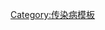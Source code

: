 {{Navbox
 | name = Gram-negative proteobacterial diseases
 | state = {{{state<includeonly>|collapsed</includeonly>}}}

 | title =
* [[感染|傳染病]]
* [[病原細菌|細菌性疾病]]: [[變形菌門]] [[革蘭氏陰性細菌感染|G−]]
**主要[[ICD-10 第一章：某些传染病和寄生虫病|A00–A79]]、[[ICD-9编码列表 (001–139)#1.傳染病和寄生蟲病(001–139)|001–041、080–109]]

 | titlestyle = background:Silver
 | groupstyle = background:PowderBlue;
 | bodyclass = hlist

 | group1 = [[α-變形菌|α]]
 | list1 = {{Navbox|child
   | groupstyle = background-color: PowderBlue

   | group1 = [[立克次體目]]
   | list1 = {{Navbox|child
     | groupstyle = background-color: PowderBlue

     | group1 = [[立克次體科]]/<br />[[立克次體病]]
     | list1 = {{Navbox|child
       | groupstyle = background-color: PowderBlue

       | group1 = [[斑疹傷寒]]
       | list1 =
* [[地方性斑疹傷寒立克次體]]
** [[鼠型斑疹伤寒]]
* [[普氏立克次體]]
** [[流行性斑疹傷寒]]、[[布里尔-津瑟病]]、[[飛鼠斑疹傷寒]]

       | group2 = [[斑點熱]]
       | list2 = {{Navbox|child
         | groupstyle = background-color: PowderBlue

         | group1 = [[蜱傳疾病|蜱傳播]]
         | list1 =
* [[立氏立克次體]]
** [[落磯山斑點熱]]
* [[康氏立克次體]]
** [[南歐斑疹熱]]
* [[日本立克次體]]
** [[日本斑點熱]]
* [[西伯利亞立克次體]]
** [[北亞蜱傳斑疹傷寒]]
* [[澳大利亞立克次體]]
** [[昆士蘭蜱傳斑疹傷寒]]
* [[蜜蜂立克次體]]
** [[弗林德斯島斑疹熱]]
* [[非洲立克次體]]
** [[非洲蜱咬熱]]
* [[美國蜱咬熱|派氏立克次體]]
** [[美國蜱咬熱]]
* [[伊斯克利門埃立克次體感染|伊斯克利門埃立克次體]]
** [[伊斯克利門埃立克次體感染]]

         | group2 = [[螨|蟎傳播]]
         | list2 =
* [[小蛛立克次氏體]]
** [[立克次氏體痘]]
* [[恙蟲東方體]]
** [[恙蟲病]]

         | group3 = [[跳蚤|跳蚤傳播]]
         | list3 =
* [[貓立克次體]]
** [[蚤傳斑疹傷寒]]

         }}
       }}

     | group2 = [[無形體科]]
     | list2 =
* [[埃里希體病]]: [[嗜吞噬細胞無形體]]
** [[人粒细胞无形体病]]、[[邊蟲病]]
* [[查菲埃立克體]]
** [[球艾利希氏體症]]
* [[埃立克體]]
** [[埃立克體病伊氏埃立克體感染]]

     }}

   | group2 = [[根瘤菌目]]
   | list2 = {{Navbox|child
     | groupstyle = background-color: PowderBlue

     | group1 = [[布魯氏桿菌科]]
     | list1 =
* [[布氏桿菌屬|流產布魯氏菌]]
** [[布魯氏菌病]]

     | group2 = [[巴爾通氏體科]]
     | list2 =
* [[巴爾通體病]]: [[漢氏巴爾通體]]
** [[貓抓病]]
* [[五日熱巴爾通體]]
** [[戰壕熱]]
* 無論是<henselae通體>或<quintana通體> 
** [[桿菌性血管瘤病]]
* [[桿菌狀巴爾通氏體]]
** [[卡里翁氏病]]、[[秘魯疣]]

     }}
   }}

 | group2 = [[β-變形菌|β]]
 | list2 = {{Navbox|child
   | groupstyle = background-color: PowderBlue

   | group1 = [[奈瑟氏球菌科]]
   | list1 = {{Navbox|child
     | groupstyle = background-color: PowderBlue

     | group1 = [[麥芽糖|M+]]
     | list1 =
* [[腦膜炎雙球菌|腦膜炎雙球菌/腦膜炎球菌]]
** [[腦膜炎球菌病]]、[[沃-弗綜合徵]]、[[腦膜炎球菌病]]

     | group2 = [[麥芽糖|M-]]
     | list2 =
* [[淋球菌|淋球菌/淋菌]]
** [[淋病]]

     | group3 = {{nobold|未分類:}}
     | list3 =
* [[囓蝕艾肯氏菌]]/[[金格桿菌]]
** [[HACEK心內膜炎|HACEK]]
* [[紫色色桿菌]]
** [[色素桿菌病感染]]

   }}

   | group2 = [[伯克氏菌目]]
   | list2 =
* [[類鼻疽伯克氏菌]]
** [[類鼻疽]]
* [[鼻疽伯克霍爾德氏菌]]
** [[馬鼻疽]]
* [[伯克霍爾德桿菌洋蔥]]
* [[百日咳杆菌]]/[[副百日咳杆菌]]
** [[百日咳]]

   }}

 | group3 = [[γ-變形菌|γ]]
 | list3 = {{Navbox|child
   | groupstyle = background-color: PowderBlue

   | group1 = [[腸桿菌科]]<br />([[氧化酶試驗|OX-]])
   | list1 = {{Navbox|child
     | groupstyle = background-color: PowderBlue

     | group1 = [[馬康基氏瓊脂|Lac+]]
     | list1 =
* [[克雷伯氏肺炎菌]]
** [[鼻硬結病]]、[[肺炎克雷伯菌]]
* [[肉芽腫桿菌]]
** [[腹股溝肉芽腫]]
* [[產酸克雷伯氏菌]]

* [[大腸桿菌]]: [[腸毒性大腸桿菌]]
* [[腸侵襲性埃希氏大腸桿菌]]
* [[生產志賀樣毒素大腸桿菌]]
* [[大腸桿菌O157:H7型|O157:H7]]
* [[大腸桿菌O104:H4型|O104:H4]]
** [[溶血性尿毒综合征]]

* [[產氣腸桿菌]]/[[陰溝桿菌]]

     | group2 = [[馬康基氏瓊脂|慢/弱]]
     | list2 =
* [[粘質沙雷氏菌]]
** [[沙雷氏菌感染]]
* [[克氏檸檬酸桿菌]]/[[弗氏檸檬酸桿菌]]

     | group3 = [[馬康基氏瓊脂|Lac-]]
     | list3 = {{Navbox|child
       | groupstyle = background-color: PowderBlue

       | group1 = [[亞硫酸鉍瓊脂|H2S+]]
       | list1 =
* [[腸道沙門氏菌]]
** [[伤寒]]、[[副傷寒|副傷寒熱]]、[[沙門氏菌感染症]]

       | group2 = H2S-
       | list2 =
* [[痢疾志賀氏菌]]/[[索氏志賀氏菌]]/[[福氏志賀氏菌]]/[[鮑氏志賀氏菌]]
** [[志賀桿菌病]]、[[細菌性痢疾]]
* [[奇異變形桿菌]]/[[普通變形桿菌]]
* [[鼠疫桿菌]]
** [[鼠疫]]/[[腺鼠疫]]
* [[小腸結腸炎耶爾森氏菌]]
** [[耶爾森氏菌病]]
* [[假結核耶爾森氏菌]]
**[[遠東猩紅如發熱]]
       }}
     }}

   | group2 = [[巴斯德氏菌科]]
   | list2 = {{Navbox|child
     | groupstyle = background-color: PowderBlue

     | group1 = {{nobold|[[嗜血杆菌属]]:}}
     | list1 =
* [[流感嗜血桿菌]]
** [[嗜血桿菌腦膜炎]]
** [[巴西紫癜熱]]
* [[杜克雷氏嗜血桿菌]]
** [[軟下疳]]
* [[副流感嗜血桿菌]]
** [[HACEK心内膜炎|HACEK]]

     | group2 = {{nobold|[[多殺性巴氏桿菌]]}}
     | list2 =
* [[巴氏桿菌病]]
* [[放線桿菌屬]]
** [[放線桿菌病]]

     | group3 = {{nobold|[[抗伴放線放線桿菌]]}}
     | list3 =
* [[HACEK心內膜炎|HACEK]]

   }}

   | group3 = [[軍團菌目]]
   | list3 =
* [[嗜肺軍團菌]]/[[長灘軍團菌]]
** [[军团病]]
* [[貝納特氏立克次體]]
** [[Q型流感]]

   | group4 = [[硫發菌目]]
   | list4 =
* [[土拉熱弗朗西絲氏菌]]
** [[兔熱病]]

   | group5 = [[弧菌科]]
   | list5 =
* [[霍亂弧菌]]
** [[霍亂]]
* [[創傷弧菌]]
* [[副溶血弧菌]]
* [[溶藻弧菌]]
* [[類志賀鄰單胞菌]]

   | group6 = [[假單胞菌目]]
   | list6 =
* [[綠膿桿菌]]
** [[假單胞菌屬感染]]
* [[粘膜炎莫拉氏菌]]
* [[鮑氏不動桿菌]]

   | group7 = [[黃單胞菌科]]
   | list7 =
* [[嗜麥寡養食單胞菌]]

   | group8 = [[心桿菌科]]
   | list8 =
* [[人心桿菌]]
** [[HACEK心內膜炎|HACEK]]

   | group9 = [[氣單胞菌目]]
   | list9 =
* [[嗜水氣單胞菌]]/[[維氏氣單胞菌]]
** [[氣單胞菌感染]]

   }}

 | group4 = [[ε-變形菌|ε]]
 | list4 = {{Navbox|child
   | groupstyle = background-color: PowderBlue

   | group1 = [[胎兒彎曲菌]]
   | list1 =
* [[空腸彎曲菌]]
** [[彎曲菌病]]、[[格林－巴利综合征]]
* [[幽門螺桿菌]]
** [[胃及十二指肠潰瘍]]、[[MALT淋巴瘤]]、[[胃癌]]
* {{le|同性戀螺桿菌|Helicobacter cinaedi}}
** {{le|幽門螺桿菌蜂窩組織炎|Helicobacter cellulitis}}

 }}

 | belowstyle = background: transparent; padding: 0px;
 | below = {{Bacteria navs}}

}}<noinclude>
{{collapsible option}}
[[Category:传染病模板]]
</noinclude>